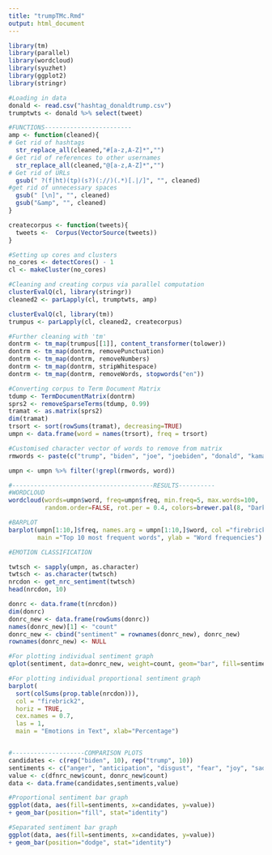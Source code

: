 ```yaml
---
title: "trumpTMc.Rmd"
output: html_document
---
```


```r
library(tm)
library(parallel)
library(wordcloud)
library(syuzhet)
library(ggplot2)
library(stringr)
```

```r
#Loading in data
donald <- read.csv("hashtag_donaldtrump.csv")
trumptwts <- donald %>% select(tweet)

```

```r
#FUNCTIONS------------------------
amp <- function(cleaned){
# Get rid of hashtags
  str_replace_all(cleaned,"#[a-z,A-Z]*","")
# Get rid of references to other usernames
  str_replace_all(cleaned,"@[a-z,A-Z]*","")
# Get rid of URLs
  gsub(" ?(f|ht)(tp)(s?)(://)(.*)[.|/]", "", cleaned)
#get rid of unnecessary spaces
  gsub(" [\n]", "", cleaned)
  gsub("&amp", "", cleaned)
}

createcorpus <- function(tweets){
  tweets <-  Corpus(VectorSource(tweets))
}

```

```r
#Setting up cores and clusters
no_cores <- detectCores() - 1
cl <- makeCluster(no_cores)

```

```r
#Cleaning and creating corpus via parallel computation
clusterEvalQ(cl, library(stringr))
cleaned2 <- parLapply(cl, trumptwts, amp)

clusterEvalQ(cl, library(tm))
trumpus <- parLapply(cl, cleaned2, createcorpus)

```

```r
#Further cleaning with 'tm'
dontrm <- tm_map(trumpus[[1]], content_transformer(tolower))
dontrm <- tm_map(dontrm, removePunctuation)
dontrm <- tm_map(dontrm, removeNumbers)
dontrm <- tm_map(dontrm, stripWhitespace)
dontrm <- tm_map(dontrm, removeWords, stopwords("en"))

```

```r
#Converting corpus to Term Document Matrix 
tdump <- TermDocumentMatrix(dontrm)
sprs2 <- removeSparseTerms(tdump, 0.99)
tramat <- as.matrix(sprs2)
dim(tramat)
trsort <- sort(rowSums(tramat), decreasing=TRUE)
umpn <- data.frame(word = names(trsort), freq = trsort)

```

```r
#Customised character vector of words to remove from matrix
rmwords <- paste(c("trump", "biden", "joe", "joebiden", "donald", "kamala", "harris","2020", "elections", "usa", "america", "president", "election", "cnn", "amp", "que", "twitter", "vote", "covid", "'s", "maga", "gop", "elecciones", "coronavirus", "maga", "potus", "los", "states", "les", "con", "democrats", "las", "die", "che", "des", "por", "und", "obama","alabama","alaska","arizona","arkansas","california","colorado","connecticut","delaware","florida","georgia","hawaii","idaho","illinois","indiana","iowa","kansas","kentucky","louisiana","maine","maryland","massachusetts","michigan","minnesota","mississippi","missouri","montana","nebraska","nevada","new hampshire","new jersey","new mexico","new york","north carolina","north dakota","ohio","oklahoma","oregon","pennsylvania","rhode island","south carolina", "south dakota","tennessee","texas","utah","vermont","virginia","washington","west virginia","wisconsin","wyoming"), collapse = "|")

umpn <- umpn %>% filter(!grepl(rmwords, word))
```

```r
#---------------------------------------RESULTS----------
#WORDCLOUD
wordcloud(words=umpn$word, freq=umpn$freq, min.freq=5, max.words=100, 
          random.order=FALSE, rot.per = 0.4, colors=brewer.pal(8, "Dark2"))

#BARPLOT
barplot(umpn[1:10,]$freq, names.arg = umpn[1:10,]$word, col ="firebrick3", 
        main ="Top 10 most frequent words", ylab = "Word frequencies")

```

```r
#EMOTION CLASSIFICATION

twtsch <- sapply(umpn, as.character)
twtsch <- as.character(twtsch)
nrcdon <- get_nrc_sentiment(twtsch)
head(nrcdon, 10)

donrc <- data.frame(t(nrcdon))
dim(donrc)
donrc_new <- data.frame(rowSums(donrc))
names(donrc_new)[1] <- "count"
donrc_new <- cbind("sentiment" = rownames(donrc_new), donrc_new)
rownames(donrc_new) <- NULL

#For plotting individual sentiment graph
qplot(sentiment, data=donrc_new, weight=count, geom="bar", fill=sentiment,ylab="count") + ggtitle("Survey sentiments")

#For plotting individual proportional sentiment graph
barplot(
  sort(colSums(prop.table(nrcdon))),
  col = "firebrick2",
  horiz = TRUE, 
  cex.names = 0.7, 
  las = 1, 
  main = "Emotions in Text", xlab="Percentage")


#--------------------COMPARISON PLOTS
candidates <- c(rep("biden", 10), rep("trump", 10))
sentiments <- c("anger", "anticipation", "disgust", "fear", "joy", "sadness", "surprise", "trust", "negative", "positive")
value <- c(dfnrc_new$count, donrc_new$count)
data <- data.frame(candidates,sentiments,value)

#Proportional sentiment bar graph
ggplot(data, aes(fill=sentiments, x=candidates, y=value)) 
+ geom_bar(position="fill", stat="identity")

#Separated sentiment bar graph
ggplot(data, aes(fill=sentiments, x=candidates, y=value)) 
+ geom_bar(position="dodge", stat="identity")

```